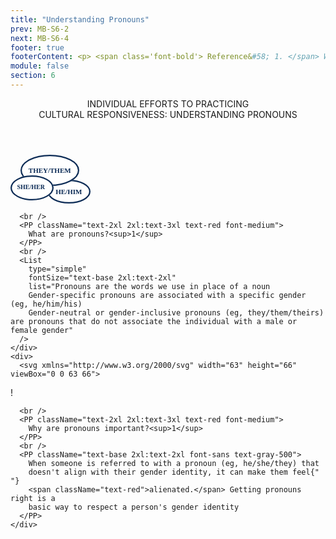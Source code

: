 ```yaml
---
title: "Understanding Pronouns"
prev: MB-S6-2
next: MB-S6-4
footer: true
footerContent: <p> <span class='font-bold'> Reference&#58; 1. </span> Warwick. Equality, diversity, and inclusion. Pronouns&#58; Let's get it right. December 10, 2019. Accessed May 20, 2022. http://warwick.ac.uk/services/equalops/getinvolved/initiatives/lgbtua/getpronounsright</p>
module: false
section: 6
---
```


<Header>
  INDIVIDUAL EFFORTS TO PRACTICING <br />
  CULTURAL RESPONSIVENESS:
  <span className="text-red">UNDERSTANDING PRONOUNS</span>
</Header>
<StickyPicture image="/GettyImages-1321466263_FPO_BW.png" secondary direction>
  <DoubleLayout center up>
    <div>
      <svg xmlns="http://www.w3.org/2000/svg" width="128" height="78" viewBox="0 0 128 78">
  <g id="Group_431" data-name="Group 431" transform="translate(-145 -457)">
    <g id="Group_364" data-name="Group 364" transform="translate(204.004 490.958)">
      <g id="Ellipse_63" data-name="Ellipse 63" transform="translate(-0.004 6.042)" fill="#fff" stroke="#0d2c56" stroke-width="2.2">
        <ellipse cx="34.5" cy="19" rx="34.5" ry="19" stroke="none"/>
        <ellipse cx="34.5" cy="19" rx="33.4" ry="17.9" fill="none"/>
      </g>
      <text id="HE_HIM" data-name="HE/HIM" transform="translate(34.996 29.042)" fill="#0c2b56" font-size="11" font-family="Montserrat" font-weight="700"><tspan x="-21.791" y="0">HE/HIM</tspan></text>
    </g>
    <g id="Ellipse_62" data-name="Ellipse 62" transform="translate(161 457)" fill="#fff" stroke="#0d2c56" stroke-width="2.2">
      <ellipse cx="47" cy="25" rx="47" ry="25" stroke="none"/>
      <ellipse cx="47" cy="25" rx="45.9" ry="23.9" fill="none"/>
    </g>
    <text id="THEY_THEM" data-name="THEY/THEM" transform="translate(208 486)" fill="#0c2b56" font-size="11" font-family="Montserrat" font-weight="700"><tspan x="-34.21" y="0">THEY/THEM</tspan></text>
    <g id="Group_365" data-name="Group 365" transform="translate(145 489.913)">
      <g id="Ellipse_62-2" data-name="Ellipse 62" transform="translate(0 0.087)" fill="#fff" stroke="#0d2c56" stroke-width="2.2">
        <ellipse cx="34.5" cy="20" rx="34.5" ry="20" stroke="none"/>
        <ellipse cx="34.5" cy="20" rx="33.4" ry="18.9" fill="none"/>
      </g>
      <text id="SHE_HER" data-name="SHE/HER" transform="translate(34 22.087)" fill="#0c2b56" font-size="10" font-family="Montserrat" font-weight="700"><tspan x="-23.615" y="0">SHE/HER</tspan></text>
    </g>
  </g>
</svg>

      <br />
      <PP className="text-2xl 2xl:text-3xl text-red font-medium">
        What are pronouns?<sup>1</sup>
      </PP>
      <br />
      <List
        type="simple"
        fontSize="text-base 2xl:text-2xl"
        list="Pronouns are the words we use in place of a noun
        Gender-specific pronouns are associated with a specific gender (eg, he/him/his)
        Gender-neutral or gender-inclusive pronouns (eg, they/them/theirs) are pronouns that do not associate the individual with a male or female gender"
      />
    </div>
    <div>
      <svg xmlns="http://www.w3.org/2000/svg" width="63" height="66" viewBox="0 0 63 66">

  <g id="Group_366" data-name="Group 366" transform="translate(-167.544 -639)">
    <g id="Ellipse_62" data-name="Ellipse 62" transform="translate(167.544 643)" fill="#fff" stroke="#0d2c56" stroke-width="2.2">
      <ellipse cx="31.5" cy="31" rx="31.5" ry="31" stroke="none"/>
      <ellipse cx="31.5" cy="31" rx="30.4" ry="29.9" fill="none"/>
    </g>
    <text id="_" data-name="!" transform="translate(198.544 690)" fill="#0c2b56" font-size="53" font-family="Montserrat" font-weight="500"><tspan x="-7.102" y="0">!</tspan></text>
  </g>
</svg>

      <br />
      <PP className="text-2xl 2xl:text-3xl text-red font-medium">
        Why are pronouns important?<sup>1</sup>
      </PP>
      <br />
      <PP className="text-base 2xl:text-2xl font-sans text-gray-500">
        When someone is referred to with a pronoun (eg, he/she/they) that
        doesn't align with their gender identity, it can make them feel{" "}
        <span className="text-red">alienated.</span> Getting pronouns right is a
        basic way to respect a person's gender identity
      </PP>
    </div>

  </DoubleLayout>
</StickyPicture>
